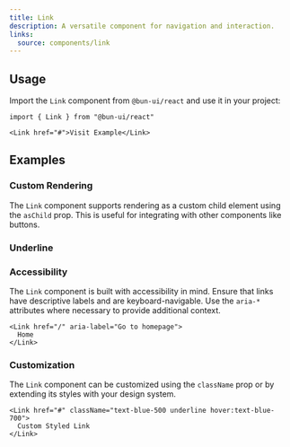 ```yaml
---
title: Link
description: A versatile component for navigation and interaction.
links:
  source: components/link
---
```


<ComponentPreview name="link-basic" />

## Usage

Import the `Link` component from `@bun-ui/react` and use it in your project:

```tsx
import { Link } from "@bun-ui/react"
```

```tsx
<Link href="#">Visit Example</Link>
```

## Examples

### Custom Rendering

The `Link` component supports rendering as a custom child element using the
`asChild` prop. This is useful for integrating with other components like
buttons.

<ComponentPreview name="link-customized" />

### Underline

<ComponentPreview name="link-underline" />

### Accessibility

The `Link` component is built with accessibility in mind. Ensure that links have
descriptive labels and are keyboard-navigable. Use the `aria-*` attributes where
necessary to provide additional context.

```tsx
<Link href="/" aria-label="Go to homepage">
  Home
</Link>
```

### Customization

The `Link` component can be customized using the `className` prop or by
extending its styles with your design system.

```tsx
<Link href="#" className="text-blue-500 underline hover:text-blue-700">
  Custom Styled Link
</Link>
```
